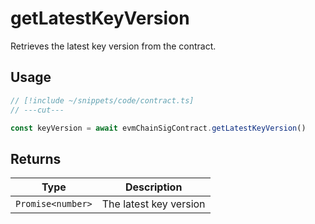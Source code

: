 # getLatestKeyVersion

Retrieves the latest key version from the contract.

## Usage

```ts twoslash
// [!include ~/snippets/code/contract.ts]
// ---cut---

const keyVersion = await evmChainSigContract.getLatestKeyVersion()
```

## Returns

| Type              | Description            |
| ----------------- | ---------------------- |
| `Promise<number>` | The latest key version |
